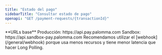 ```yaml
---
title: "Estado del pago"
sidebarTitle: "Consultar estado de pago"
openapi: "GET /payment-requests/{transactionId}"
---
```


<Note>
  **URLs base** Producción: https://api.pay.palomma.com Sandbox:
  https://api.sandbox-pay.palomma.com
</Note>

<Tip>
  Recomendamos utilizar el [webhook](/general/webhook) porque usa menos recursos
  y tiene menor latencia que hacer Long Polling.
</Tip>
